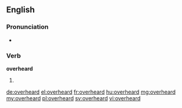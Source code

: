 ==English==

===Pronunciation===
* {{a|US}} {{IPA|/oʊ.vɚ.hɝd/}}

===Verb===
'''overheard'''

# {{en-past of|overhear}}

[[de:overheard]]
[[el:overheard]]
[[fr:overheard]]
[[hu:overheard]]
[[mg:overheard]]
[[my:overheard]]
[[pl:overheard]]
[[sv:overheard]]
[[vi:overheard]]